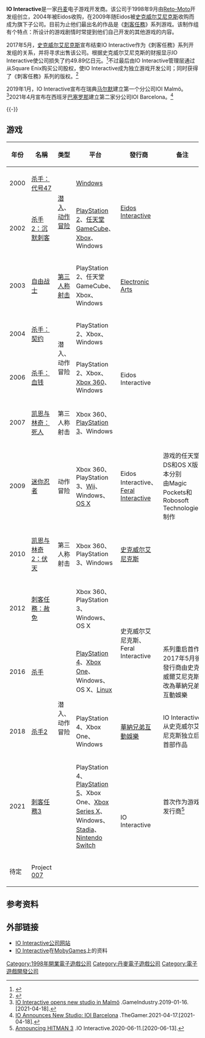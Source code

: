 {{noteTA
| G1=Games
| 1=zh-cn:杀手; zh-tw:刺客任務;
}}
{{Infobox Company
| company_name = IO Interactive
| company_logo = Io interactive.gif
| company_slogan =
| company_type = [[私人公司|私人公司]]
| foundation = {{Start date and age|df=yes|1998|09|16}}
| location = [[丹麥|丹麥]][[哥本哈根|哥本哈根]]
| industry = [[电子游戏产业|电子游戏产业]]
| revenue =
| num_employees = 200+
| key_people =
| products = [[刺客任務系列|刺客任務系列]]<br />[[自由战士|自由战士]]<br />[[凯恩与林奇：死人|凯恩与林奇：死人]]<br />[[凯恩与林奇2：伏天|凯恩与林奇2：伏天]]<br />[[迷你忍者|迷你忍者]]
| owner =
| parent = 独立（1998－2004，2017-至今）<br>[[Eidos_Interactive|Eidos Interactive]]（2004－2009）<br>[[史克威尔艾尼克斯|史克威尔艾尼克斯]]（2009－2017）
| homepage = [http://www.ioi.dk www.ioi.dk]
}}
'''IO Interactive'''是一家[[丹麦|丹麦]]电子游戏开发商。该公司于1998年9月由[[Reto-Moto|Reto-Moto]]开发组创立，2004年被Eidos收购，在2009年随Eidos被[[史克威尔艾尼克斯|史克威尔艾尼克斯]]收购而成为旗下子公司。目前为止他们最出名的作品是《[[刺客任務系列|刺客任務]]》系列游戏。该制作组有个特点：所设计的游戏剧情时常提到他们自己开发的其他游戏的内容。

2017年5月，[[史克威尔艾尼克斯|史克威尔艾尼克斯]]宣布结束IO Interactive作为《刺客任務》系列开发组的关系，并将寻求出售该公司。根据史克威尔艾尼克斯的财报显示IO Interactive使公司损失了约49.89亿日元。<ref>{{cite web|url=https://www.polygon.com/2017/5/11/15623158/io-interactive-square-enix-split-hitman|title=Square Enix drops Hitman developer IO Interactive|publisher=Polygon|author=Samit Sarkar|date=2017-05-11|accessdate=2017-05-11|language=en|deadurl=no|archiveurl=https://web.archive.org/web/20180831213743/https://www.polygon.com/2017/5/11/15623158/io-interactive-square-enix-split-hitman|archivedate=2018-08-31}}</ref>不过最后由IO Interactive管理层通过从Square Enix购买公司股权，使IO Interactive成为独立游戏开发公司；同时获得了《刺客任務》系列的版权。<ref>{{cite web|url=http://www.gamesindustry.biz/articles/2017-11-22-its-not-hitman-without-io-why-square-enix-set-the-franchise-free|title="It's not Hitman without IO": Why Square Enix set the franchise free|publisher=GamesIndustry|author=James Batchelor|date=2017-11-22|accessdate=2017-11-28|language=en|deadurl=no|archiveurl=https://web.archive.org/web/20180831213951/https://www.gamesindustry.biz/articles/2017-11-22-its-not-hitman-without-io-why-square-enix-set-the-franchise-free|archivedate=2018-08-31}}</ref>

2019年1月，IO Interactive宣布在瑞典[[马尔默|马尔默]]建立第一个分公司IOI Malmö。<ref>[https://www.gamesindustry.biz/articles/2019-01-16-io-interactive-opens-new-studio-in-malm IO Interactive opens new studio in Malmö] {{Wayback|url=https://www.gamesindustry.biz/articles/2019-01-16-io-interactive-opens-new-studio-in-malm |date=20210421233725 }}.GameIndustry.2019-01-16.[2021-04-18].</ref>2021年4月宣布在西班牙[[巴塞罗那|巴塞罗那]]建立第二家分公司IOI Barcelona。<ref>[https://www.thegamer.com/io-announces-new-studio-ioi-barcelona/ IO Announces New Studio: IOI Barcelona] {{Wayback|url=https://www.thegamer.com/io-announces-new-studio-ioi-barcelona/ |date=20210421234945 }}.TheGamer.2021-04-17.[2021-04-18].</ref>

{{-}}

== 游戏 ==
{| class="wikitable sortable plainrowheaders"
|-
! scope="col" | 年份
! scope="col" | 名稱
! scope="col" | 类型
! scope="col" | 平台
! scope="col" | 發行商
! scope="col" | 备注
|-
| 2000
| [[杀手：代号47|杀手：代号47]]
| rowspan="2" | [[隐蔽类游戏|潜入]]、[[动作冒险游戏|动作冒险]]
| [[Windows|Windows]]
| rowspan="2" | [[Eidos_Interactive|Eidos Interactive]]
| 
|-
| 2002
| [[杀手2：沉默刺客|杀手2：沉默刺客]]
| [[PlayStation_2|PlayStation 2]]、[[任天堂GameCube|任天堂GameCube]]、[[Xbox_(遊戲機)|Xbox]]、Windows
|
|-
| 2003
| [[自由战士|自由战士]]
| [[第三人称射击游戏|第三人称射击]]
| PlayStation 2、任天堂GameCube、Xbox、Windows
| [[Electronic_Arts|Electronic Arts]]
|
|-
| 2004
| [[杀手：契约|杀手：契约]]
| rowspan="2" | 潜入、动作冒险
| PlayStation 2、Xbox、Windows
| rowspan="3" | Eidos Interactive
| 
|-
| 2006
| [[杀手：血钱|杀手：血钱]]
| PlayStation 2、Xbox、[[Xbox_360|Xbox 360]]、Windows
| 
|-
| 2007
| [[凯恩与林奇：死人|凯恩与林奇：死人]]
| 第三人称射击
| Xbox 360、[[PlayStation_3|PlayStation 3]]、Windows
| 
|-
| 2009
| [[迷你忍者|迷你忍者]]
| 动作冒险
| Xbox 360、PlayStation 3、[[Wii|Wii]]、Windows、[[OS_X|OS X]]
| Eidos Interactive、<br />[[Feral_Interactive|Feral Interactive]]
| 游戏的任天堂DS和OS X版本分别<br />由Magic Pockets和Robosoft Technologies制作
|-
| 2010
| [[凯恩与林奇2：伏天|凯恩与林奇2：伏天]]
| 第三人称射击
| Xbox 360、PlayStation 3、Windows
| [[史克威尔艾尼克斯|史克威尔艾尼克斯]]
| 
|-
| 2012
| [[刺客任務：赦免|刺客任務：赦免]]
| rowspan="4" | 潜入、动作冒险
| Xbox 360、PlayStation 3、Windows、OS X
| rowspan="2" | 史克威尔艾尼克斯、<br />Feral Interactive
|
|-
| 2016
| [[杀手_(2016年游戏)|杀手]]
| [[PlayStation_4|PlayStation 4]]、[[Xbox_One|Xbox One]]、Windows、OS X、[[Linux|Linux]]
| 系列重启首作<br>2017年5月後發行商由史克威爾艾尼克斯改為華納兄弟互動娛樂
|-
| 2018
| [[殺手2_(2018年遊戲)|杀手2]]
| PlayStation 4、Xbox One、Windows
| [[華納兄弟互動娛樂|華納兄弟互動娛樂]]
| IO Interactive从史克威尔艾尼克斯独立后首部作品
|-
| 2021
| [[刺客任務3|刺客任務3]]
| PlayStation 4、[[PlayStation_5|PlayStation 5]]、Xbox One、[[Xbox_Series_X|Xbox Series X]]、Windows、[[Google_Stadia|Stadia]]、[[Nintendo_Switch|Nintendo Switch]]
| rowspan="2" | IO Interactive
| 首次作为游戏发行商<ref>[https://www.ioi.dk/announcing-hitman-3/ Announcing HITMAN 3] {{Wayback|url=https://www.ioi.dk/announcing-hitman-3/ |date=20200611234027 }}.IO Interactive.2020-06-11.[2020-06-13].</ref>
|-
| 待定
| Project [[占士邦|007]]
| 
|
| 
|}

== 参考资料 ==
{{reflist}}

== 外部链接 ==

* [http://www.ioi.dk IO Interactive公司网站]{{WebCite|url=https://www.webcitation.org/66wtbk960?url=http://www.ioi.dk/ |date=20120415184759 |dateformat=iso }}
* [http://www.mobygames.com/company/io-interactive-as IO Interactive]{{Wayback|url=http://www.mobygames.com/company/io-interactive-as |date=20180712074747 }}在[[MobyGames|MobyGames]]上的资料

{{Square Enix}}
{{IO Interactive}}

{{DEFAULTSORT:IO Interactive}}
[[Category:1998年開業電子遊戲公司|Category:1998年開業電子遊戲公司]]
[[Category:丹麥電子遊戲公司|Category:丹麥電子遊戲公司]]
[[Category:電子遊戲開發公司|Category:電子遊戲開發公司]]
